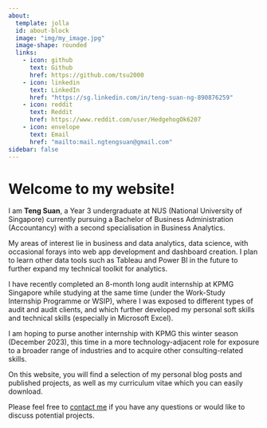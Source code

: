```yaml
---
about:
  template: jolla
  id: about-block
  image: "img/my_image.jpg"
  image-shape: rounded
  links:
    - icon: github
      text: Github
      href: https://github.com/tsu2000
    - icon: linkedin
      text: LinkedIn
      href: "https://sg.linkedin.com/in/teng-suan-ng-890876259"
    - icon: reddit
      text: Reddit
      href: https://www.reddit.com/user/HedgehogOk6207
    - icon: envelope
      text: Email
      href: "mailto:mail.ngtengsuan@gmail.com"  
sidebar: false
---
```


::: {#about-block}
:::

# Welcome to my website!

I am **Teng Suan**, a Year 3 undergraduate at NUS (National University of Singapore) currently pursuing a Bachelor of Business Administration (Accountancy) with a second specialisation in Business Analytics.

My areas of interest lie in business and data analytics, data science, with occasional forays into web app development and dashboard creation. I plan to learn other data tools such as Tableau and Power BI in the future to further expand my technical toolkit for analytics.

I have recently completed an 8-month long audit internship at KPMG Singapore while studying at the same time (under the Work-Study Internship Programme or WSIP), where I was exposed to different types of audit and audit clients, and which further developed my personal soft skills and technical skills (especially in Microsoft Excel).

I am hoping to purse another internship with KPMG this winter season (December 2023), this time in a more technology-adjacent role for exposure to a broader range of industries and to acquire other consulting-related skills.

On this website, you will find a selection of my personal blog posts and published projects, as well as my curriculum vitae which you can easily download.

Please feel free to [contact me](mailto:mail.ngtengsuan@gmail.com) if you have any questions or would like to discuss potential projects.
